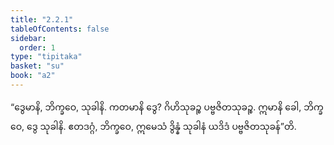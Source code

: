 ```yaml
---
title: "2.2.1"
tableOfContents: false
sidebar:
  order: 1
type: "tipitaka"
basket: "su"
book: "a2"
---
```



<DynamicBreadcrumb />

<Division number="65" book="a2" e="ch" v="15" p="79">

<Paragraph number="145" book="a2">
“ဒွေမာနိ, ဘိက္ခဝေ, သုခါနိ. ကတမာနိ ဒွေ? ဂိဟိသုခဉ္စ ပဗ္ဗဇိတသုခဉ္စ. ဣမာနိ ခေါ, ဘိက္ခဝေ, ဒွေ သုခါနိ. ဧတဒဂ္ဂံ, ဘိက္ခဝေ, ဣမေသံ ဒွိန္နံ သုခါနံ ယဒိဒံ ပဗ္ဗဇိတသုခန်”တိ.
</Paragraph>
</Division>